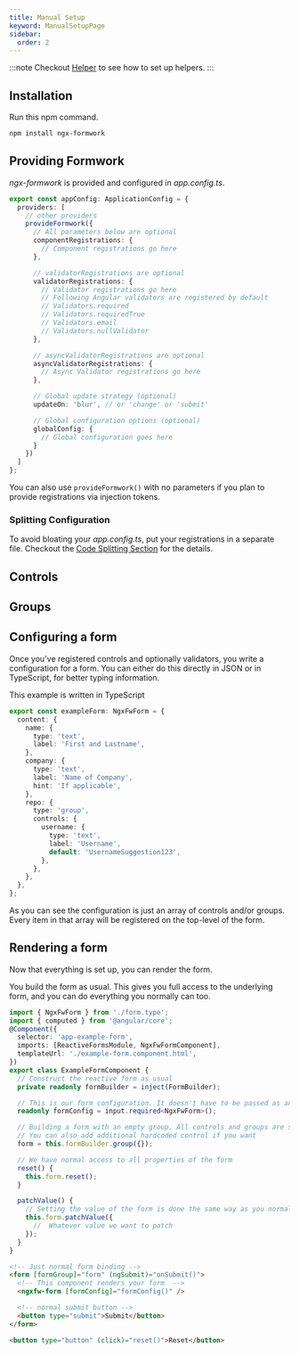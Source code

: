```yaml
---
title: Manual Setup
keyword: ManualSetupPage
sidebar:
  order: 2
---
```





:::note
Checkout [Helper](/guides/improvements) to see how to set up helpers.
:::


## Installation

Run this npm command.

```bash
npm install ngx-formwork
```

## Providing Formwork
_ngx-formwork_ is provided and configured in _app.config.ts_.

```ts title="app.config.ts"
export const appConfig: ApplicationConfig = {
  providers: [
    // other providers
    provideFormwork({
      // All parameters below are optional
      componentRegistrations: {
        // Component registrations go here
      },

      // validatorRegistrations are optional
      validatorRegistrations: {
        // Validator registrations go here
        // Following Angular validators are registered by default
        // Validators.required
        // Validators.requiredTrue
        // Validators.email
        // Validators.nullValidator
      },

      // asyncValidatorRegistrations are optional
      asyncValidatorRegistrations: {
        // Async Validator registrations go here
      },

      // Global update strategy (optional)
      updateOn: 'blur', // or 'change' or 'submit'

      // Global configuration options (optional)
      globalConfig: {
        // Global configuration goes here
      }
    })
  ]
};
```

You can also use `provideFormwork()` with no parameters if you plan to provide registrations via injection tokens.

### Splitting Configuration

To avoid bloating your _app.config.ts_, put your registrations in a separate file. Checkout the [Code Splitting Section](/guides/improvements#code-splitting) for the details.

## Controls

<ControlSetup />

## Groups

<GroupSetup />

## Configuring a form

Once you've registered controls and optionally validators, you write a configuration for a form. You can either do this directly in JSON or in TypeScript, for better typing information.

This example is written in TypeScript

```ts title="example.form.ts"
export const exampleForm: NgxFwForm = {
  content: {
    name: {
      type: 'text',
      label: 'First and Lastname',
    },
    company: {
      type: 'text',
      label: 'Name of Company',
      hint: 'If applicable',
    },
    repo: {
      type: 'group',
      controls: {
        username: {
          type: 'text',
          label: 'Username',
          default: 'UsernameSuggestion123',
        },
      },
    },
  },
};
```

As you can see the configuration is just an array of controls and/or groups. Every item in that array will be registered on the top-level of the form.

## Rendering a form

Now that everything is set up, you can render the form.

You build the form as usual. This gives you full access to the underlying form, and you can do everything you normally can too.

```ts title="example-form.component.ts"
import { NgxFwForm } from './form.type';
import { computed } from '@angular/core';
@Component({
  selector: 'app-example-form',
  imports: [ReactiveFormsModule, NgxFwFormComponent],
  templateUrl: './example-form.component.html',
})
export class ExampleFormComponent {
  // Construct the reactive form as usual
  private readonly formBuilder = inject(FormBuilder);

  // This is our form configuration. It doesn't have to be passed as an input. You could also have a service that gets this or just import it from a file.
  readonly formConfig = input.required<NgxFwForm>();

  // Building a form with an empty group. All controls and groups are self-registering
  // You can also add additional hardcoded control if you want
  form = this.formBuilder.group({});

  // We have normal access to all properties of the form
  reset() {
    this.form.reset();
  }

  patchValue() {
    // Setting the value of the form is done the same way as you normally would
    this.form.patchValue({
      //  Whatever value we want to patch
    });
  }
}
```

```html title="example-form.component.ts"
<!-- Just normal form binding -->
<form [formGroup]="form" (ngSubmit)="onSubmit()">
  <!-- This component renders your form  -->
  <ngxfw-form [formConfig]="formConfig()" />

  <!-- normal submit button -->
  <button type="submit">Submit</button>
</form>

<button type="button" (click)="reset()">Reset</button>
```
